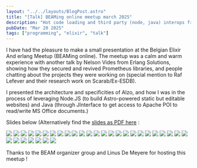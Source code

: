 ```yaml
---
layout: "../../layouts/BlogPost.astro"
title: "[Talk] BEAMing online meetup march 2025"
description: "Hot code loading and third party (node, java) interops from Elixir"
pubDate: "Mar 20 2025"
tags: ["programming", "elixir", "talk"]
---
```


I have had the pleasure to make a small presentation at the Belgian Elixir And erlang Meetup (BEAMing online). The meetup was a calm and warm experience with another talk by Nelson Vides from Erlang Solutions, showing how they secured and revived Prometheus libraries, and people chatting about the projects they were working on (special mention to Raf Lefever and their research work on Scarab/Ex-ESDB).



I presented the architecture and specificities of Alzo, and how I was in the process of leveraging Node.JS (to build Astro-powered static but editable websites) and Java (through JInterface to get access to Apache POI to read/write MS Office documents.)

Slides below (Alternatively find the [slides as PDF here](/talks/meetup/beam_0325/slides.pdf) :

![](/talks/meetup_beam_0325/slide_0.png)
![](/talks/meetup_beam_0325/slide_1.png)
![](/talks/meetup_beam_0325/slide_2.png)
![](/talks/meetup_beam_0325/slide_3.png)
![](/talks/meetup_beam_0325/slide_4.png)
![](/talks/meetup_beam_0325/slide_5.png)
![](/talks/meetup_beam_0325/slide_6.png)
![](/talks/meetup_beam_0325/slide_7.png)
![](/talks/meetup_beam_0325/slide_8.png)
![](/talks/meetup_beam_0325/slide_9.png)
![](/talks/meetup_beam_0325/slide_10.png)
![](/talks/meetup_beam_0325/slide_11.png)
![](/talks/meetup_beam_0325/slide_12.png)
![](/talks/meetup_beam_0325/slide_13.png)
![](/talks/meetup_beam_0325/slide_14.png)
![](/talks/meetup_beam_0325/slide_15.png)
![](/talks/meetup_beam_0325/slide_16.png)
![](/talks/meetup_beam_0325/slide_17.png)
![](/talks/meetup_beam_0325/slide_18.png)
![](/talks/meetup_beam_0325/slide_19.png)
![](/talks/meetup_beam_0325/slide_20.png)
![](/talks/meetup_beam_0325/slide_21.png)
![](/talks/meetup_beam_0325/slide_22.png)
![](/talks/meetup_beam_0325/slide_23.png)
![](/talks/meetup_beam_0325/slide_24.png)
![](/talks/meetup_beam_0325/slide_25.png)
![](/talks/meetup_beam_0325/slide_26.png)
![](/talks/meetup_beam_0325/slide_27.png)
![](/talks/meetup_beam_0325/slide_28.png)
![](/talks/meetup_beam_0325/slide_29.png)
![](/talks/meetup_beam_0325/slide_30.png)
![](/talks/meetup_beam_0325/slide_31.png)

Thanks to the BEAM organizer group and Linus De Meyere for hosting this meetup !

